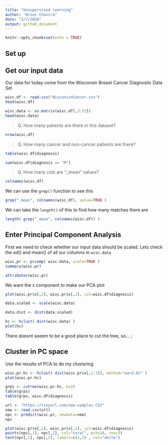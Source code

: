 ```yaml
---
title: "Unsupervised learning"
author: "Aries Chavira"
date: "2/7/2020"
output: github_document
---
```


```r
knitr::opts_chunk$set(echo = TRUE)
```

## Set up

## Get our input data

Our data for today come from the Wisconsin Breast Cancer Diagnostic Data Set

```r
wisc.df <- read.csv("WisconsinCancer.csv")
head(wisc.df)
```

```r
wisc.data <- as.matrix(wisc.df[,3:32])
head(wisc.data)
```

> Q. How many patients are there in this dataset?

```r
nrow(wisc.df)
```

> Q. How many cancer and non-cancer patients are there?

```r
table(wisc.df$diagnosis)
```

```r
sum(wisc.df$diagnosis == "M")
```

> Q. How many cols are "_mean" values?

```r
colnames(wisc.df)
```

We can use the `grep()` function to see this

```r
grep("_mean", colnames(wisc.df), value=TRUE )
```

We can take the `length()` of this to find how many matches there are
```r
length( grep("_mean", colnames(wisc.df)) )
```


## Enter Principal Component Analysis

First we need to check whether our input data should be scaled. Lets check the sd() and mean() of all our columns in `wisc.data`

```r
wisc.pr <- prcomp( wisc.data, scale=TRUE )
summary(wisc.pr)
```

```r
attributes(wisc.pr)
```

We want the `X` component to make our PCA plot 

```r
plot(wisc.pr$x[,1], wisc.pr$x[,2], col=wisc.df$diagnosis)
```
```r
data.scaled <- scale(wisc.data)

data.dist <- dist(data.scaled)

hc <- hclust( dist(wisc.data) ) 
plot(hc)

```
There doesnt seeem to be a good place to cut the tree, so... ; 

## Cluster in PC space 

Use the results of PCA to do my clustering 
```r
wisc.pr.hc <- hclust( dist(wisc.pr$x[,1:3]), method="ward.D2" )
plot(wisc.pr.hc)
```
```r
grps <- cutree(wisc.pr.hc, k=2)
table(grps)
table(grps, wisc.df$diagnosis)
```
```r
url <- "https://tinyurl.com/new-samples-CSV"
new <- read.csv(url)
npc <- predict(wisc.pr, newdata=new)
npc

plot(wisc.pr$x[,1], wisc.pr$x[,2], col=wisc.df$diagnosis)
points(npc[,1], npc[,2], col="coral", pch=16, cex=3)
text(npc[,1], npc[,2], labels=c(1,2) , col="white")
```











